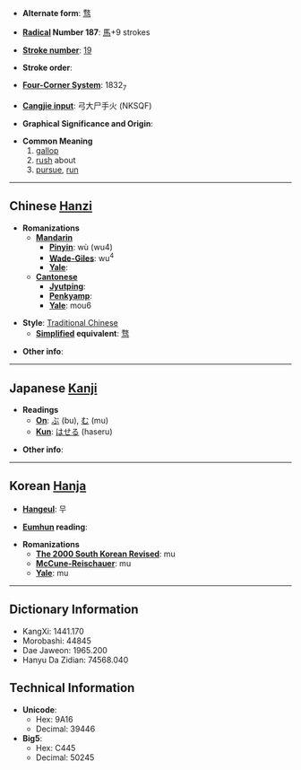 * '''Alternate form''': [[骛]]

* '''[[Wiktionary:Chinese radical index| Radical]] Number 187''': [[Wiktionary:Chinese radical index 馬|馬]]+9 strokes

* '''[[Wiktionary:Chinese total strokes index|Stroke number]]''': [[Wiktionary:Chinese total strokes index 19|19]]

* '''Stroke order''': 

* '''[[Wiktionary:Chinese four corner index|Four-Corner System]]''': 1832<sub>7</sub>

* '''[[Wiktionary:Chinese Cangjie index|Cangjie input]]''': 弓大尸手火 (NKSQF)

* '''Graphical Significance and Origin''': 

* '''Common Meaning'''
*#[[gallop]]
*# [[rush]] about
*# [[pursue]], [[run]]

----

== Chinese [[Hanzi]] ==

* '''Romanizations'''
** '''[[Mandarin]]'''
*** '''[[Pinyin]]''': wù (wu4)
*** '''[[Wade-Giles]]''': wu<sup>4</sup>
*** '''[[Yale]]''': 
** '''[[Cantonese]]'''
*** '''[[Jyutping]]''':
*** '''[[Penkyamp]]''': 
*** '''[[Yale]]''': mou6

* '''Style''': [[Traditional Chinese]] 
** '''[[Simplified Chinese|Simplified]] equivalent''': [[骛]]

* '''Other info''': 

----

== Japanese [[Kanji]] ==

* '''Readings'''
** '''[[On]]''': [[ぶ]] (bu), [[む]] (mu)
** '''[[Kun]]''': [[はせる]] (haseru)

* '''Other info''':  

----

== Korean [[Hanja]] ==

* '''[[Hangeul]]''': 무

* '''[[Eumhun]] reading''': 

* '''Romanizations'''
** '''[[The 2000 South Korean Revised Romanization|The 2000 South Korean Revised]]''': mu
** '''[[McCune-Reischauer]]''': mu
** '''[[Yale]]''': mu

----

== Dictionary Information ==

* KangXi: 1441.170
* Morobashi: 44845
* Dae Jaweon: 1965.200
* Hanyu Da Zidian: 74568.040

== Technical Information ==

* '''Unicode''':
** Hex: 9A16
** Decimal: 39446
* '''Big5''':
** Hex: C445
** Decimal: 50245